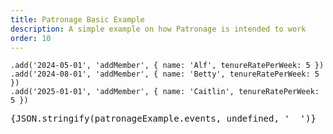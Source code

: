 ```yaml
---
title: Patronage Basic Example
description: A simple example on how Patronage is intended to work
order: 10
---
```



    .add('2024-05-01', 'addMember', { name: 'Alf', tenureRatePerWeek: 5 })
    .add('2024-08-01', 'addMember', { name: 'Betty', tenureRatePerWeek: 5 })
    .add('2025-01-01', 'addMember', { name: 'Caitlin', tenureRatePerWeek: 5 })

<pre>{JSON.stringify(patronageExample.events, undefined, '  ')}</pre>